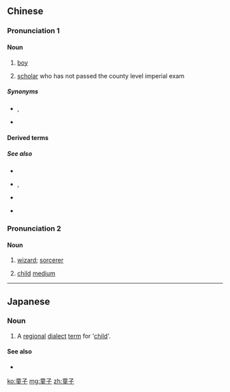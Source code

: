 ==Chinese==
{{zh-forms}}

===Pronunciation 1===
{{zh-pron
|m=tóngzǐ
|c=tung4 zi2
|h=pfs=thùng-chṳ́
|mn=xm,zz,tw:tông-chú/qz:tông-chír
|cat=n
}}

====Noun====
{{zh-noun}}

# {{lb|zh|literary}} [[boy]]
# {{lb|zh|obsolete}} [[scholar]] who has not passed the county level imperial exam

=====Synonyms=====
* {{sense|boy}} {{zh-l|男孩}}, {{zh-l|少年}}
* {{sense|scholar}} {{zh-l|童生}}

====Derived terms====
{{zh-der|童子雞|童子癆}}

=====See also=====
* {{zh-l|孩子}}
* {{zh-l|小孩}}, {{zh-l|小孩兒}}
* {{zh-l|小孩子家}}
* {{qualifier|Min Nan}} {{zh-l|囡仔|tr=[[gín-á]]}}

===Pronunciation 2===
{{zh-pron
|mn=xm,tw:tâng-chí
|cat=n
}}

====Noun====
{{zh-noun}}

# {{lb|zh|Min Nan}} [[wizard]]; [[sorcerer]]
# {{lb|zh|Taiwanese Min Nan}} [[child]] [[medium]]

----

==Japanese==
{{ja-kanjitab|童|子}}

===Noun===
{{ja-noun|わらし}}

# A [[regional]] [[dialect]] [[term]] for '[[child]]'.

====See also====
* {{pedialite|lang=ja}}

[[ko:童子]]
[[mg:童子]]
[[zh:童子]]